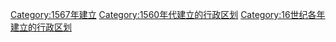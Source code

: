 {{Cat topic in year| topic=建立的行政区划|year=1567}}
[[Category:1567年建立|Category:1567年建立]]
[[Category:1560年代建立的行政区划|Category:1560年代建立的行政区划]]
[[Category:16世纪各年建立的行政区划|Category:16世纪各年建立的行政区划]]